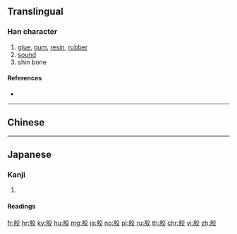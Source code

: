 {{character info/new}}
{{also|膠}}
==Translingual==

===Han character===
{{Han char|rn=130|rad=肉|as=06|sn=10|four=|canj=BYCK|ids=⿰⺼交}}

# [[glue]], [[gum]], [[resin]], [[rubber]]
# [[sound]]
# shin bone

====References====
* {{Han ref|kx=0981.030|dkj=29440|dj=1432.300|hdz=32070.090|uh=80F6|ud=33014}}

----

==Chinese==
{{zh-see|膠}}

----

==Japanese==

===Kanji===
{{ja-kanji|grade=|rs=肉06}}

# {{defn|lang=ja|sort=肉06}}

====Readings====
{{ja-readings|goon=[[きょう]] (kyō)|kanon=[[こう]] (kō)|kun=[[こえ]] (koe), [[はぎのほね]] (haginohone)}}

[[fr:胶]]
[[hr:胶]]
[[ky:胶]]
[[hu:胶]]
[[mg:胶]]
[[ja:胶]]
[[no:胶]]
[[pl:胶]]
[[ru:胶]]
[[th:胶]]
[[chr:胶]]
[[vi:胶]]
[[zh:胶]]